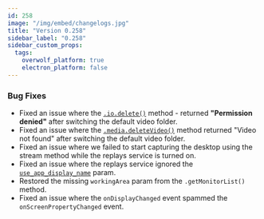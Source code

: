 ```yaml
---
id: 258
image: "/img/embed/changelogs.jpg"
title: "Version 0.258"
sidebar_label: "0.258"
sidebar_custom_props:
  tags:
    overwolf_platform: true
    electron_platform: false
---
```


### Bug Fixes

- Fixed an issue where the [`.io.delete()`](/api/extensions/io#deletespace-path-callback) method - returned **"Permission denied"** after switching the default video folder.
- Fixed an issue where the  [`.media.deleteVideo()`](/api/media/videos#deletevideovideourl-callback) method returned "Video not found" after switching the default video folder.
- Fixed an issue where we failed to start capturing the desktop using the stream method while the replays service is turned on.
- Fixed an issue where the replays service ignored the [`use_app_display_name`](/api/media/replays#replayvideooptions-object) param.
- Restored the missing `workingArea` param from the `.getMonitorList()` method.
- Fixed an issue where the `onDisplayChanged` event spammed the `onScreenPropertyChanged` event.
